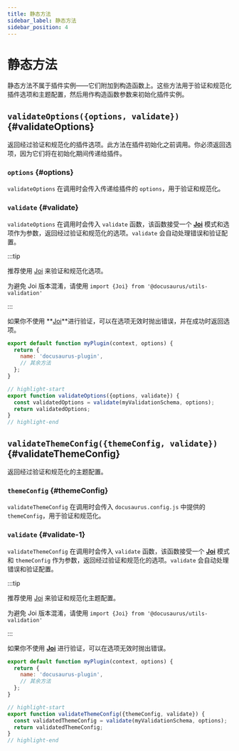 ```yaml
---
title: 静态方法
sidebar_label: 静态方法
sidebar_position: 4
---
```


# 静态方法

静态方法不属于插件实例——它们附加到构造函数上。这些方法用于验证和规范化插件选项和主题配置，然后用作构造函数参数来初始化插件实例。

## `validateOptions({options, validate})` {#validateOptions}

返回经过验证和规范化的插件选项。此方法在插件初始化之前调用。你必须返回选项，因为它们将在初始化期间传递给插件。

### `options` {#options}

`validateOptions` 在调用时会传入传递给插件的 `options`，用于验证和规范化。

### `validate` {#validate}

`validateOptions` 在调用时会传入 `validate` 函数，该函数接受一个 **[Joi](https://www.npmjs.com/package/joi)** 模式和选项作为参数，返回经过验证和规范化的选项。`validate` 会自动处理错误和验证配置。

:::tip

推荐使用 [Joi](https://www.npmjs.com/package/joi) 来验证和规范化选项。

为避免 Joi 版本混淆，请使用 `import {Joi} from '@docusaurus/utils-validation'`

:::

如果你不使用 **[Joi](https://www.npmjs.com/package/joi)**进行验证，可以在选项无效时抛出错误，并在成功时返回选项。

```js title="my-plugin/src/index.js"
export default function myPlugin(context, options) {
  return {
    name: 'docusaurus-plugin',
    // 其余方法
  };
}

// highlight-start
export function validateOptions({options, validate}) {
  const validatedOptions = validate(myValidationSchema, options);
  return validatedOptions;
}
// highlight-end
```

## `validateThemeConfig({themeConfig, validate})` {#validateThemeConfig}

返回经过验证和规范化的主题配置。

### `themeConfig` {#themeConfig}

`validateThemeConfig` 在调用时会传入 `docusaurus.config.js` 中提供的 `themeConfig`，用于验证和规范化。

### `validate` {#validate-1}

`validateThemeConfig` 在调用时会传入 `validate` 函数，该函数接受一个 **[Joi](https://www.npmjs.com/package/joi)** 模式和 `themeConfig` 作为参数，返回经过验证和规范化的选项。`validate` 会自动处理错误和验证配置。

:::tip

推荐使用 [Joi](https://www.npmjs.com/package/joi) 来验证和规范化主题配置。

为避免 Joi 版本混淆，请使用 `import {Joi} from '@docusaurus/utils-validation'`

:::

如果你不使用 **[Joi](https://www.npmjs.com/package/joi)** 进行验证，可以在选项无效时抛出错误。

```js title="my-theme/src/index.js"
export default function myPlugin(context, options) {
  return {
    name: 'docusaurus-plugin',
    // 其余方法
  };
}

// highlight-start
export function validateThemeConfig({themeConfig, validate}) {
  const validatedThemeConfig = validate(myValidationSchema, options);
  return validatedThemeConfig;
}
// highlight-end
```
